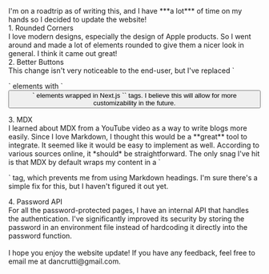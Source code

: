 
<HomeButton title="Site Update #1: The Rounded Update" sub="Rounded Corners, Better Buttons, partial MDX, Password API improvements, and more!" />

<div className="--font-poppins antialiased font-medium text-center text-xl mt-2 px-4 md:px-8">
    <div className="text-2xl">
    I'm on a roadtrip as of writing this, and I have ***a lot*** of time on my hands so I decided to update the website!
    </div>
    <div className="--font-poppins antialiased font-medium text-center text-5xl text-clip flex items-start mt-1"> 1. Rounded Corners</div>
    <div className="mt-2">
    I love modern designs, especially the design of Apple products. So I went around and made a lot of elements rounded to give them a nicer look in general. I think it came out great!
    </div>
    <div className="--font-poppins antialiased font-medium text-center text-5xl text-clip flex items-start mt-1"> 2. Better Buttons</div>
    <div className="mt-2">
        This change isn't very noticeable to the end-user, but I've replaced `<p>` elements with `<button>` elements wrapped in Next.js `<Link>` tags. I believe this will allow for more customizability in the future.
    </div>
    <div className="--font-poppins antialiased font-medium text-center text-5xl text-clip flex items-start mt-1"> 3. MDX</div>
    <div className="mt-2">
    I learned about MDX from a YouTube video as a way to write blogs more easily. Since I love Markdown, I thought this would be a **great** tool to integrate. It seemed like it would be easy to implement as well. According to various sources online, it *should* be straightforward. The only snag I've hit is that MDX by default wraps my content in a `<p>` tag, which prevents me from using Markdown headings. I'm sure there's a simple fix for this, but I haven't figured it out yet.
    </div>
    <div className="--font-poppins antialiased font-medium text-center text-5xl text-clip flex items-start mt-1"> 4. Password API</div>
    <div className="mt-2">
        For all the password-protected pages, I have an internal API that handles the authentication. I've significantly improved its security by storing the password in an environment file instead of hardcoding it directly into the password function.
    </div>
    <br />
    <div className="mt-2">
    I hope you enjoy the website update! If you have any feedback, feel free to email me at dancrutti@gmail.com.
    </div>
</div>
